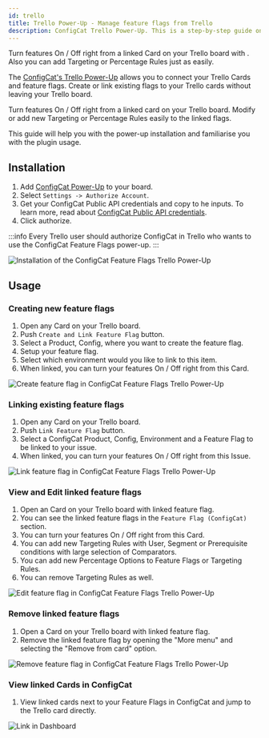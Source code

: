 ```yaml
---
id: trello
title: Trello Power-Up - Manage feature flags from Trello
description: ConfigCat Trello Power-Up. This is a step-by-step guide on how to connect and manage feature flags from Trello boards and cards.
---
```


Turn features On / Off right from a linked Card on your Trello board with . Also you can add Targeting or Percentage Rules just as easily.

The <a href="https://trello.com/power-ups/5e694b66d2511a3601ebd0fb" target="_blank">ConfigCat's Trello Power-Up</a> allows you to connect your Trello Cards and feature flags. Create or link existing flags to your Trello cards without leaving your Trello board.

Turn features On / Off right from a linked card on your Trello board. Modify or add new Targeting or Percentage Rules easily to the linked flags.

This guide will help you with the power-up installation and familiarise you with the plugin usage.

## Installation

1. Add <a href="https://trello.com/power-ups/5e694b66d2511a3601ebd0fb" target="_blank">ConfigCat Power-Up</a> to your board.
2. Select `Settings -> Authorize Account`.
3. Get your ConfigCat Public API credentials and copy to he inputs. To learn more, read about <a href="https://app.configcat.com/my-account/public-api-credentials" target="_blank">ConfigCat Public API credentials</a>.
4. Click authorize.

:::info
Every Trello user should authorize ConfigCat in Trello who wants to use the ConfigCat Feature Flags power-up.
:::

<img src="/docs/assets/trello/install.gif" className="zoomable" alt="Installation of the ConfigCat Feature Flags Trello Power-Up" />

## Usage

### Creating new feature flags

1. Open any Card on your Trello board.
2. Push `Create and Link Feature Flag` button.
3. Select a Product, Config, where you want to create the feature flag.
4. Setup your feature flag.
5. Select which environment would you like to link to this item.
6. When linked, you can turn your features On / Off right from this Card.

<img src="/docs/assets/trello/create-link.gif" className="zoomable" alt="Create feature flag in ConfigCat Feature Flags Trello Power-Up" />

### Linking existing feature flags

1. Open any Card on your Trello board.
2. Push `Link Feature Flag` button.
3. Select a ConfigCat Product, Config, Environment and a Feature Flag to be linked to your issue.
4. When linked, you can turn your features On / Off right from this Issue.

<img src="/docs/assets/trello/link-existing.gif" className="zoomable" alt="Link feature flag in ConfigCat Feature Flags Trello Power-Up" />

### View and Edit linked feature flags

1. Open an Card on your Trello board with linked feature flag.
2. You can see the linked feature flags in the `Feature Flag (ConfigCat)` section.
3. You can turn your features On / Off right from this Card.
4. You can add new Targeting Rules with User, Segment or Prerequisite conditions with large selection of Comparators.
5. You can add new Percentage Options to Feature Flags or Targeting Rules.
6. You can remove Targeting Rules as well.

<img src="/docs/assets/trello/edit-ff.gif" className="zoomable" alt="Edit feature flag in ConfigCat Feature Flags Trello Power-Up" />

### Remove linked feature flags

1. Open a Card on your Trello board with linked feature flag.
2. Remove the linked feature flag by opening the "More menu" and selecting the "Remove from card" option.

<img src="/docs/assets/trello/remove-ff.gif" className="zoomable" alt="Remove feature flag in ConfigCat Feature Flags Trello Power-Up" />

### View linked Cards in ConfigCat

1. View linked cards next to your Feature Flags in ConfigCat and jump to the Trello card directly.

<img src="/docs/assets/trello/open-from-dashboard.gif" className="zoomable" alt="Link in Dashboard" />
